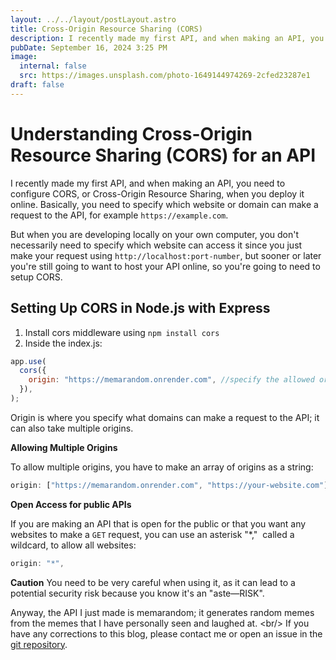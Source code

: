 ```yaml
---
layout: ../../layout/postLayout.astro
title: Cross-Origin Resource Sharing (CORS)
description: I recently made my first API, and when making an API, you need to configure CORS, or Cross-Origin Resource Sharing, when you deploy it online.
pubDate: September 16, 2024 3:25 PM
image:
  internal: false
  src: https://images.unsplash.com/photo-1649144974269-2cfed23287e1
draft: false
---
```


# Understanding Cross-Origin Resource Sharing (CORS) for an API

I recently made my first API, and when making an API, you need to configure CORS, or Cross-Origin Resource Sharing, when you deploy it online. Basically, you need to specify which website or domain can make a request to the API, for example `https://example.com`.

But when you are developing locally on your own computer, you don't necessarily need to specify which website can access it since you just make your request using `http://localhost:port-number`, but sooner or later you're still going to want to host your API online, so you're going to need to setup CORS.

## Setting Up CORS in Node.js with Express

1. Install cors middleware using `npm install cors`
2. Inside the index.js:

```js
app.use(
  cors({
    origin: "https://memarandom.onrender.com", //specify the allowed origin
  }),
);
```

Origin is where you specify what domains can make a request to the API; it can also take multiple origins.

**Allowing Multiple Origins**

To allow multiple origins, you have to make an array of origins as a string:

```js
origin: ["https://memarandom.onrender.com", "https://your-website.com"],
```

**Open Access for public APIs**

If you are making an API that is open for the public or that you want any websites to make a `GET` request, you can use an asterisk "\*,"  called a wildcard, to allow all websites:

```js
origin: "*",
```

**Caution**
You need to be very careful when using it, as it can lead to a potential security risk because you know it's an "aste&mdash;RISK".

Anyway, the API I just made is memarandom; it generates random memes from the memes that I have personally seen and laughed at. &lt;br/&gt;
If you have any corrections to this blog, please contact me or open an issue in the [git repository](https://github.com/RealKendpr/kendpr-md/issues).
